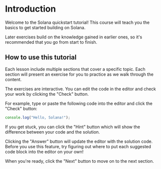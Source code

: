 # Introduction

Welcome to the Solana quickstart tutorial! This course will teach you the basics to get started building on Solana.

Later exercises build on the knowledge gained in earlier ones, so it's recommended that you go from start to finish.

## How to use this tutorial

Each lesson include multiple sections that cover a specific topic.
Each section will present an exercise for you to practice as we walk through the content.

The exercises are interactive. You can edit the code in the editor and check your work by clicking the "Check" button.

For example, type or paste the following code into the editor and click the "Check" button:

```js
console.log("Hello, Solana!");
```

If you get stuck, you can click the "Hint" button which will show the difference between your code and the solution.

Clicking the "Answer" button will update the editor with the solution code.
Before you use this feature, try figuring out where to put each suggested code block into the editor on your own!

When you're ready, click the "Next" button to move on to the next section.
